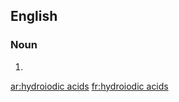 ==English==

===Noun===
{{head|en|plural}}

# {{plural of|hydroiodic acid|lang=en}}

[[ar:hydroiodic acids]]
[[fr:hydroiodic acids]]